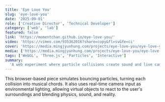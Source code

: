 ```yaml
---
title: 'Eye Love You'
slug: 'eye-love-you'
date: '2025-09-01'
role: ['Creative Director', 'Technical Developer']
category: ['web', 'lab']
featured: false
link: 'https://momentchan.github.io/eye-love-you/'
video: 'https://vimeo.com/935362016?share=copy&fl=sv&fe=ci'
cover: 'https://media.mingjyunhung.com/projects/eye-love-you/eye-love-you_reel-1080p.mp4'
media: ['https://media.mingjyunhung.com/projects/eye-love-you/eye-love-you_PC-1080p.mp4']
tags: ['WebGL', 'Three.js', 'Particles', 'Interactive']
summary:
  'A web experiment where particle collisions create sound and live camera input lights the scene.'
---
```


This browser-based piece simulates bouncing particles, turning each collision into musical chords.
It also uses real-time camera input as environmental lighting, allowing virtual objects to react to
the user's surroundings and blending physics, sound, and reality.
